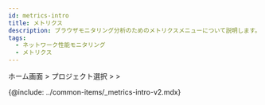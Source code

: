 ```yaml
---
id: metrics-intro
title: メトリクス
description: ブラウザモニタリング分析のためのメトリクスメニューについて説明します。
tags:
  - ネットワーク性能モニタリング
  - メトリクス
---
```


ホーム画面 > プロジェクト選択 > <Cmdname sid="sitemap" className="uitext" /> > <Cmdname sid="tag_count" className="uitext" />

{@include: ../common-items/_metrics-intro-v2.mdx}  
